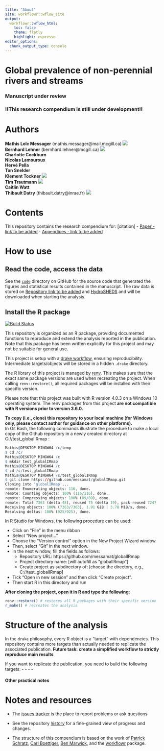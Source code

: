 ```yaml
---
title: "About"
site: workflowr::wflow_site
output:
  workflowr::wflow_html:
    toc: false
    theme: flatly
    highlight: espresso
editor_options:
  chunk_output_type: console
---
```

  
# **Global prevalence of non-perennial rivers and streams**
### Manuscript under review
### !!This research compendium is still under development!!
 
# Authors
**Mathis Loïc Messager** (mathis.messager@mail.mcgill.ca) [![](https://orcid.org/sites/default/files/images/orcid_16x16.png)](https://orcid.org/0000-0002-3051-8068)    
**Bernhard Lehner** (bernhard.lehner@mcgill.ca)
[![](https://orcid.org/sites/default/files/images/orcid_16x16.png)](https://orcid.org/0000-0003-3712-2581)      
**Charlotte Cockburn**  
**Nicolas Lamouroux**  
**Hervé Pella**  
**Ton Snelder**  
**Klement Tockner**
[![](https://orcid.org/sites/default/files/images/orcid_16x16.png)](https://orcid.org/0000-0002-0038-8151)  
**Tim Trautmann**
[![](https://orcid.org/sites/default/files/images/orcid_16x16.png)](https://orcid.org/0000-0001-8652-6836)  
**Caitlin Watt**  
**Thibault Datry** (thibault.datry@inrae.fr)
[![](https://orcid.org/sites/default/files/images/orcid_16x16.png)](https://orcid.org/0000-0003-1390-6736)  


# Contents

This repository contains the research compendium for: [citation]
- [Paper - link to be added]()
- [Appendices - link to be added]()

# How to use

## Read the code, access the data

See the [`code`](https://github.com/messamat/globalIRmap) directory on GitHub for the source code that generated the figures and statistical results contained in the manuscript.
The raw data is stored on [Repository link to be added]() and [HydroSHEDS](https://hydrosheds.org/) and will be downloaded when starting the analysis. 

## Install the R package

[![Build Status]()]()

This repository is organized as an R package, providing documented functions to reproduce and extend the analysis reported in the publication. 
Note that this package has been written explicitly for this project and may not be suitable for general use. 

This project is setup with a [drake workflow](https://github.com/ropensci/drake), ensuring reproducibility.
Intermediate targets/objects will be stored in a hidden `.drake` directory.

The R library of this project is managed by [renv](https://rstudio.github.io/renv/articles/renv.html).
This makes sure that the exact same package versions are used when recreating the project.
When calling `renv::restore()`, all required packages will be installed with their specific version.

Please note that this project was built with R version 4.0.3 on a Windows 10 operating system.
The renv packages from this project **are not compatible with R versions prior to version 3.6.0.**

**To copy (i.e., clone) this repository to your local machine (for Windows only, please contact author for guidance on other platforms).**  
In Git Bash, the following commands illustrate the procedure to make a local copy of the Github repository in a newly created directory at C://test_globalIRmap :
```r
Mathis@DESKTOP MINGW64 /c/temp
$ cd /c/
Mathis@DESKTOP MINGW64 /c
$ mkdir test_globalIRmap
Mathis@DESKTOP MINGW64 /c
$ cd /c/test_globalIRmap
Mathis@DESKTOP MINGW64 /c/test_globalIRmap
$ git clone https://github.com/messamat/globalIRmap.git
Cloning into 'globalIRmap'...
remote: Enumerating objects: 116, done.
remote: Counting objects: 100% (116/116), done.
remote: Compressing objects: 100% (89/89), done.
remote: Total 7363 (delta 48), reused 75 (delta 19), pack-reused 7247
Receiving objects: 100% (7363/7363), 1.91 GiB | 3.78 MiB/s, done.
Resolving deltas: 100% (925/925), done.
```

In R Studio for Windows, the following procedure can be used:  

* Click on “File” in the menu ribbon  
* Select “New project…”  
* Choose the “Version control” option in the New Project Wizard window.
* Then, select “Git” in the next window.
* In the next window, fill the fields as follows:  
  * Repository URL: https://github.com/messamat/globalIRmap  
  * Project directory name: [will autofill as “globalIRmap”]  
  * Create project as subdirectory of: [choose the directory, e.g., C://test_globalIRmap]  
* Tick “Open in new session” and then click “Create project”.  
* Then start R in this directory and run  

**After cloning the project, open it in R and type the following:**
```r
renv::restore() # restores all R packages with their specific version
r_make() # recreates the analysis
```

# Structure of the analysis

In the `drake` philosophy, every R object is a "target" with dependencies.
This repository contains more targets than actually needed to replicate the associated publication.
**Future task: create a simplified workflow to strictly reproduce main results**

If you want to replicate the publication, you need to build the following targets:
  -
  -
  -
  -
  
#### Other practical notes

# Notes and resources 

* The [issues tracker](https://github.com/messamat/globalIRmap/issues) is the place to report problems or ask questions  

* See the repository [history](https://github.com/messamat/globalIRmap/commits/master) for a fine-grained view of progress and changes.

* The structure of this compendium is based on the work of [Patrick Schratz](https://github.com/pat-s), [Carl Boettiger](http://www.carlboettiger.info/), [Ben Marwick](https://github.com/benmarwick), and the [workflowr](https://github.com/jdblischak/workflowr) package.
